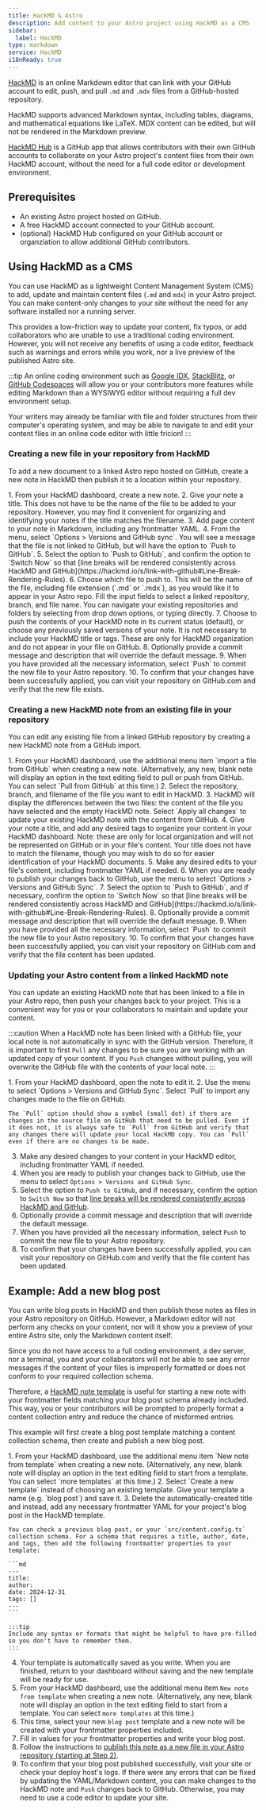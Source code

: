```yaml
---
title: HackMD & Astro
description: Add content to your Astro project using HackMD as a CMS
sidebar:
  label: HackMD
type: markdown
service: HackMD
i18nReady: true
---
```


[HackMD](https://hackmd.io/) is an online Markdown editor that can link with your GitHub account to edit, push, and pull `.md` and `.mdx` files from a GitHub-hosted repository.

HackMD supports advanced Markdown syntax, including tables, diagrams, and mathematical equations like LaTeX. MDX content can be edited, but will not be rendered in the Markdown preview. 

[HackMD Hub](https://github.com/apps/hackmd-hub) is a GitHub app that allows contributors with their own GitHub accounts to collaborate on your Astro project's content files from their own HackMD account, without the need for a full code editor or development environment.

## Prerequisites

- An existing Astro project hosted on GitHub.
- A free HackMD account connected to your GitHub account.
- (optional) HackMD Hub configured on your GitHub account or organziation to allow additional GitHub contributors.

## Using HackMD as a CMS

You can use HackMD as a lightweight Content Management System (CMS) to add, update and maintain content files (`.md` and `mdx`) in your Astro project. You can make content-only changes to your site without the need for any software installed nor a running server.

This provides a low-friction way to update your content, fix typos, or add collaborators who are unable to use a traditional coding environment. However, you will not receive any benefits of using a code editor, feedback such as warnings and errors while you work, nor a live preview of the published Astro site.

:::tip 
An online coding environment such as [Google IDX](https://idx.dev), [StackBlitz](https://stackblitz.com), or [GitHub Codespaces](https://github.dev) will allow you or your contributors more features while editing Markdown than a WYSIWYG editor without requiring a full dev environment setup.

Your writers may already be familiar with file and folder structures from their computer's operating system, and may be able to navigate to and edit your content files in an online code editor with little fricion!
:::

### Creating a new file in your repository from HackMD

To add a new document to a linked Astro repo hosted on GitHub, create a new note in HackMD then publish it to a location within your repository.

<Steps>
1. From your HackMD dashboard, create a new note.
2. Give your note a title. This does not have to be the name of the file to be added to your repository. However, you may find it convenient for organizing and identifying your notes if the title matches the filename.
3. Add page content to your note in Markdown, including any frontmatter YAML.
4. From the menu, select `Options > Versions and GitHub sync`. You will see a message that the file is not linked to GitHub, but will have the option to `Push to GitHub`.
5. Select the option to `Push to GitHub`, and confirm the option to `Switch Now` so that [line breaks will be rendered consistently across HackMD and GitHub](https://hackmd.io/s/link-with-github#Line-Break-Rendering-Rules).
6. Choose which file to push to. This will be the name of the file, including file extension (`.md` or `.mdx`), as you would like it to appear in your Astro repo. Fill the input fields to select a linked repository, branch, and file name. You can navigate your existing repositories and folders by selecting from drop down options, or typing directly.
7. Choose to push the contents of your HackMD note in its current status (default), or choose any previously saved versions of your note. It is not necessary to include your HackMD title or tags. These are only for HackMD organization and do not appear in your file on GitHub.
8. Optionally provide a commit message and description that will override the default message.
9. When you have provided all the necessary information, select `Push` to commit the new file to your Astro repository. 
10. To confirm that your changes have been successfully applied, you can visit your repository on GitHub.com and verify that the new file exists.
</Steps>

### Creating a new HackMD note from an existing file in your repository

You can edit any existing file from a linked GitHub repository by creating a new HackMD note from a GitHub import.

<Steps>
1. From your HackMD dashboard, use the additional menu item `import a file from GitHub` when creating a new note. (Alternatively, any new, blank note will display an option in the text editing field to pull or push from GitHub. You can select `Pull from GitHub` at this time.)
2. Select the repository, branch, and filename of the file you want to edit in HackMD.
3. HackMD will display the differences between the two files: the content of the file you have selected and the empty HackMD note. Select `Apply all changes` to update your existing HackMD note with the content from GitHub.
4. Give your note a title, and add any desired tags to organize your content in your HackMD dashboard. Note: these are only for local organization and will not be represented on GitHub or in your file's content. Your title does not have to match the filename, though you may wish to do so for easier identification of your HackMD documents.
5. Make any desired edits to your file's content, including frontmatter YAML if needed.
6. When you are ready to publish your changes back to GitHub, use the menu to select `Options > Versions and GitHub Sync`.
7. Select the option to `Push to GitHub`, and if necessary, confirm the option to `Switch Now` so that [line breaks will be rendered consistently across HackMD and GitHub](https://hackmd.io/s/link-with-github#Line-Break-Rendering-Rules).
8. Optionally provide a commit message and description that will override the default message.
9. When you have provided all the necessary information, select `Push` to commit the new file to your Astro repository. 
10. To confirm that your changes have been successfully applied, you can visit your repository on GitHub.com and verify that the file content has been updated.
</Steps>

### Updating your Astro content from a linked HackMD note

You can update an existing HackMD note that has been linked to a file in your Astro repo, then push your changes back to your project. This is a convenient way for you or your collaborators to maintain and update your content.

:::caution
When a HackMD note has been linked with a GitHub file, your local note is not automatically in sync with the GitHub version. Therefore, it is important to first `Pull` any changes to be sure you are working with an updated copy of your content. If you `Push` changes without pulling, you will overwrite the GitHub file with the contents of your local note.
:::

<Steps>
1. From your HackMD dashboard, open the note to edit it.
2. Use the menu to select `Options > Versions and GitHub Sync`. Select `Pull` to import any changes made to the file on GitHub.
  
    The `Pull` option should show a symbol (small dot) if there are changes in the source file on GitHub that need to be pulled. Even if it does not, it is always safe to `Pull` from GitHub and verify that any changes there will update your local HackMD copy. You can `Pull` even if there are no changes to be made.

3. Make any desired changes to your content in your HackMD editor, including frontmatter YAML if needed.
4. When you are ready to publish your changes back to GitHub, use the menu to select `Options > Versions and GitHub Sync`.
5. Select the option to `Push to GitHub`, and if necessary, confirm the option to `Switch Now` so that [line breaks will be rendered consistently across HackMD and GitHub](https://hackmd.io/s/link-with-github#Line-Break-Rendering-Rules).
6. Optionally provide a commit message and description that will override the default message.
7. When you have provided all the necessary information, select `Push` to commit the new file to your Astro repository.
8. To confirm that your changes have been successfully applied, you can visit your repository on GitHub.com and verify that the file content has been updated.
</Steps>

## Example: Add a new blog post

You can write blog posts in HackMD and then publish these notes as files in your Astro repository on GitHub. However, a Markdown editor will not perform any checks on your content, nor will it show you a preview of your entire Astro site, only the Markdown content itself.

Since you do not have access to a full coding environment, a dev server, nor a terminal, you and your collaborators will not be able to see any error messages if the content of your files is improperly formatted or does not conform to your required collection schema.

Therefore, a [HackMD note template](https://hackmd.io/s/how-to-use-template) is useful for starting a new note with your frontmatter fields matching your blog post schema already included. This way, you or your contributors will be prompted to properly format a content collection entry and reduce the chance of misformed entries.

This example will first create a blog post template matching a content collection schema, then create and publish a new blog post.

<Steps>
1. From your HackMD dashboard, use the additional menu item `New note from template` when creating a new note. (Alternatively, any new, blank note will display an option in the text editing field to start from a template. You can select `more templates` at this time.)
2. Select `Create a new template` instead of choosing an existing template. Give your template a name (e.g. `blog post`) and save it.
3. Delete the automatically-created title and instead, add any necessary frontmatter YAML for your project's blog post in the HackMD template.

    You can check a previous blog post, or your `src/content.config.ts` collection schema. For a schema that requires a title, author, date, and tags, then add the following frontmatter properties to your template:

    ```md
    ---
    title:
    author:
    date: 2024-12-31
    tags: []
    ---
    ```

    :::tip
    Include any syntax or formats that might be helpful to have pre-filled so you don't have to remember them.
    :::
4. Your template is automatically saved as you write. When you are finished, return to your dashboard without saving and the new template will be ready for use.
5. From your HackMD dashboard, use the additional menu item `New note from template` when creating a new note. (Alternatively, any new, blank note will display an option in the text editing field to start from a template. You can select `more templates` at this time.)
6. This time, select your new `blog post` template and a new note will be created with your frontmatter properties included.
7. Fill in values for your frontmatter properties and write your blog post.
8. Follow the instructions to [publish this note as a new file in your Astro repository (starting at Step 2)](#creating-a-new-file-in-your-repository-from-hackmd).
9. To confirm that your blog post published successfully, visit your site or check your deploy host's logs. If there were any errors that can be fixed by updating the YAML/Markdown content, you can make changes to the HackMD note and `Push` changes back to GitHub. Otherwise, you may need to use a code editor to update your site.
</Steps>
